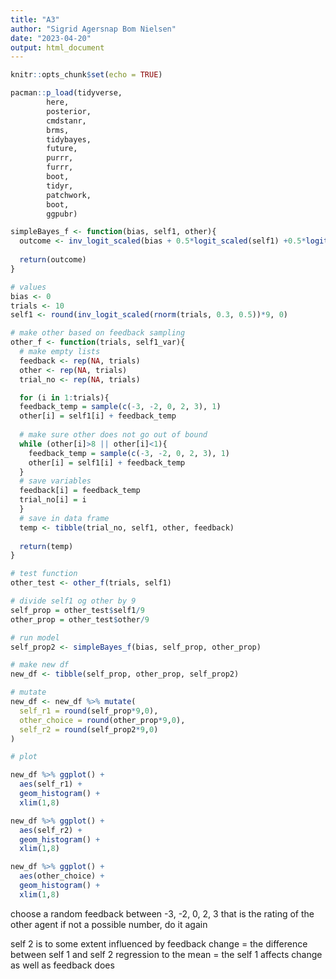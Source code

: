 ```yaml
---
title: "A3"
author: "Sigrid Agersnap Bom Nielsen"
date: "2023-04-20"
output: html_document
---
```


```r
knitr::opts_chunk$set(echo = TRUE)
```

```r
pacman::p_load(tidyverse,
        here,
        posterior,
        cmdstanr,
        brms, 
        tidybayes, 
        future, 
        purrr, 
        furrr,
        boot,
        tidyr,
        patchwork,
        boot,
        ggpubr)
```


```r
simpleBayes_f <- function(bias, self1, other){
  outcome <- inv_logit_scaled(bias + 0.5*logit_scaled(self1) +0.5*logit_scaled(other))
  
  return(outcome)
}
```

```r
# values
bias <- 0
trials <- 10
self1 <- round(inv_logit_scaled(rnorm(trials, 0.3, 0.5))*9, 0)

# make other based on feedback sampling 
other_f <- function(trials, self1_var){
  # make empty lists
  feedback <- rep(NA, trials)
  other <- rep(NA, trials)
  trial_no <- rep(NA, trials)

  for (i in 1:trials){
  feedback_temp = sample(c(-3, -2, 0, 2, 3), 1)
  other[i] = self1[i] + feedback_temp
  
  # make sure other does not go out of bound
  while (other[i]>8 || other[i]<1){
    feedback_temp = sample(c(-3, -2, 0, 2, 3), 1)
    other[i] = self1[i] + feedback_temp
  }
  # save variables
  feedback[i] = feedback_temp
  trial_no[i] = i
  }
  # save in data frame 
  temp <- tibble(trial_no, self1, other, feedback)
  
  return(temp)
}

# test function
other_test <- other_f(trials, self1)
```


```r

# divide self1 og other by 9
self_prop = other_test$self1/9
other_prop = other_test$other/9

# run model 
self_prop2 <- simpleBayes_f(bias, self_prop, other_prop)

# make new df
new_df <- tibble(self_prop, other_prop, self_prop2)

# mutate
new_df <- new_df %>% mutate(
  self_r1 = round(self_prop*9,0),
  other_choice = round(other_prop*9,0),
  self_r2 = round(self_prop2*9,0)
)

```


```r
# plot

new_df %>% ggplot() + 
  aes(self_r1) + 
  geom_histogram() + 
  xlim(1,8)

new_df %>% ggplot() + 
  aes(self_r2) + 
  geom_histogram() + 
  xlim(1,8)

new_df %>% ggplot() + 
  aes(other_choice) + 
  geom_histogram() + 
  xlim(1,8)
```

choose a random feedback between -3, -2, 0, 2, 3
that is the rating of the other agent 
if not a possible number, do it again

self 2 is to some extent influenced by feedback
change = the difference between self 1 and self 2
regression to the mean = the self 1 affects change as well as feedback does 

```r

```

